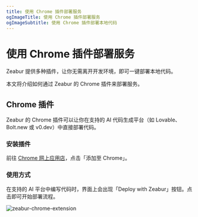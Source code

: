 ```yaml
---
title: 使用 Chrome 插件部署服务
ogImageTitle: 使用 Chrome 插件部署服务
ogImageSubtitle: 使用 Chrome 插件部署本地代码
---
```


# 使用 Chrome 插件部署服务

Zeabur 提供多种插件，让你无需离开开发环境，即可一键部署本地代码。

本文将介绍如何通过 Zeabur 的 Chrome 插件来部署服务。

## Chrome 插件

Zeabur 的 Chrome 插件可以让你在支持的 AI 代码生成平台（如 Lovable、Bolt.new 或 v0.dev）中直接部署代码。

### 安装插件

前往 [Chrome 网上应用店](https://chromewebstore.google.com/detail/zeabur/mdcaillllhdkbocjldfclmkcmilkjpem)，点击「添加至 Chrome」。

### 使用方式

在支持的 AI 平台中编写代码时，界面上会出现「Deploy with Zeabur」按钮。点击即可开始部署流程。

![zeabur-chrome-extension](https://lh3.googleusercontent.com/0tWuYOssVpXhWB7D49d-6_anJG7Qxw2QLJ8ci17HOLJnlCI6z4GxnljEiNjtYDnS3l5YFLxb3G-pIhTaG-RKv0F1yA=s1280-w1280-h800)
